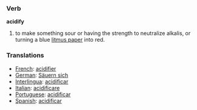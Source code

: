 === Verb ===
'''acidify'''

# to make something sour or having the strength to neutralize alkalis, or turning a blue [[litmus paper]] into red.

=== Translations ===
* [[French]]: [[acidifier]]
* [[German]]: [[Säuern sich]]
* [[Interlingua]]: [[acidificar]]
* [[Italian]]: [[acidificare]]
* [[Portuguese]]: [[acidificar]]
* [[Spanish]]: [[acidificar]]
